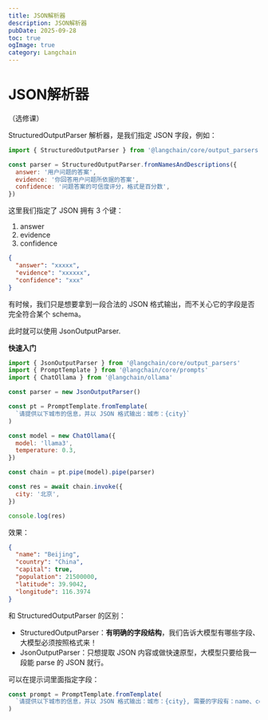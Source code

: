 ```yaml
---
title: JSON解析器
description: JSON解析器
pubDate: 2025-09-28
toc: true
ogImage: true
category: Langchain
---
```


# JSON解析器

（选修课）

StructuredOutputParser 解析器，是我们指定 JSON 字段，例如：

```js
import { StructuredOutputParser } from '@langchain/core/output_parsers'

const parser = StructuredOutputParser.fromNamesAndDescriptions({
  answer: '用户问题的答案',
  evidence: '你回答用户问题所依据的答案',
  confidence: '问题答案的可信度评分，格式是百分数',
})
```

这里我们指定了 JSON 拥有 3 个键：

1. answer
2. evidence
3. confidence

```json
{
  "answer": "xxxxx",
  "evidence": "xxxxxx",
  "confidence": "xxx"
}
```

有时候，我们只是想要拿到一段合法的 JSON 格式输出，而不关心它的字段是否完全符合某个 schema。

此时就可以使用 JsonOutputParser.

**快速入门**

```js
import { JsonOutputParser } from '@langchain/core/output_parsers'
import { PromptTemplate } from '@langchain/core/prompts'
import { ChatOllama } from '@langchain/ollama'

const parser = new JsonOutputParser()

const pt = PromptTemplate.fromTemplate(
  `请提供以下城市的信息，并以 JSON 格式输出：城市：{city}`
)

const model = new ChatOllama({
  model: 'llama3',
  temperature: 0.3,
})

const chain = pt.pipe(model).pipe(parser)

const res = await chain.invoke({
  city: '北京',
})

console.log(res)
```

效果：

```json
{
  "name": "Beijing",
  "country": "China",
  "capital": true,
  "population": 21500000,
  "latitude": 39.9042,
  "longitude": 116.3974
}
```

和 StructuredOutputParser 的区别：

- StructuredOutputParser：**有明确的字段结构**，我们告诉大模型有哪些字段、大模型必须按照格式来！
- JsonOutputParser：只想提取 JSON 内容或做快速原型，大模型只要给我一段能 parse 的 JSON 就行。

可以在提示词里面指定字段：

```js
const prompt = PromptTemplate.fromTemplate(
  `请提供以下城市的信息，并以 JSON 格式输出：城市：{city}, 需要的字段有：name、country、location、population`
)
```
